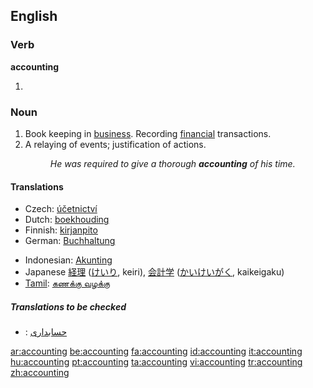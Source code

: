 ==English==

===Verb===
'''accounting'''

# {{present participle of|account}}

===Noun===
{{wikipedia}}
{{en-noun|-}}

# Book keeping in [[business]].  Recording [[financial]] transactions.
# A relaying of events; justification of actions.
#:''He was required to give a thorough '''accounting''' of his time.''

====Translations====
{{trans-top|book keeping in business}}
*Czech: [[účetnictví]] {{n}}
*Dutch: [[boekhouding]] {{f}}
*Finnish: [[kirjanpito]]
*German: [[Buchhaltung]] {{f}}
{{trans-mid}}
*Indonesian: [[Akunting]]
*Japanese [[経理]] ([[けいり]], keiri), [[会計学]] ([[かいけいがく]], kaikeigaku)
*[[Tamil]]: [[கணக்கு வழக்கு]]
{{trans-bottom}}

=====Translations to be checked=====
{{checktrans}}
*{{ttbc|Persian}}: [[حسابداری]]

[[ar:accounting]]
[[be:accounting]]
[[fa:accounting]]
[[id:accounting]]
[[it:accounting]]
[[hu:accounting]]
[[pt:accounting]]
[[ta:accounting]]
[[vi:accounting]]
[[tr:accounting]]
[[zh:accounting]]